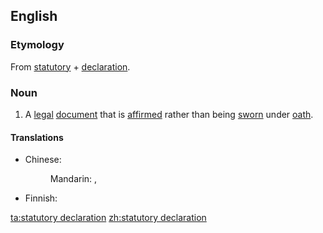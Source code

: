 ==English==

===Etymology===
From [[statutory]] + [[declaration]].

===Noun===
{{wikipedia}}
{{en-noun}}

# {{context|legal|lang=en}} A [[legal]] [[document]] that is [[affirm]]ed rather than being [[sworn]] under [[oath]].

====Translations====
{{trans-top|legal document}}
* Chinese:
*: Mandarin: {{t|cmn|法定聲明|sc=Hani}}, {{t|cmn|法定声明|tr=fǎdìng shēngmíng|sc=Hani}}
{{trans-mid}}
* Finnish: {{t|fi|kirjallinen vakuutus}}
{{trans-bottom}}

[[ta:statutory declaration]]
[[zh:statutory declaration]]